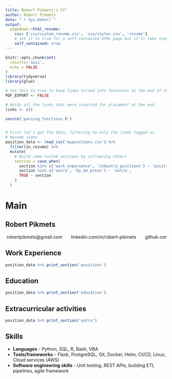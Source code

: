 ```yaml
---
title: Robert Pikmets's CV"
author: Robert Pikmets
date: "`r Sys.Date()`"
output:
  pagedown::html_resume:
    css: ['css/custom_resume.css', 'css/styles.css', 'resume']
    # set it to true for a self-contained HTML page but it'll take longer to render
    self_contained: true
---
```



```r
knitr::opts_chunk$set(
  results='asis', 
  echo = FALSE
)
library(tidyverse)
library(glue)

# Set this to true to have links turned into footnotes at the end of the document
PDF_EXPORT <- FALSE

# Holds all the links that were inserted for placement at the end
links <- c()

source('parsing_functions.R')


# First let's get the data, filtering to only the items tagged as
# Resume items
position_data <- read_csv('mypositions.csv') %>% 
  filter(in_resume) %>% 
  mutate(
    # Build some custom sections by collapsing others
    section = case_when(
      section %in% c('work_experience', 'industry_positions') ~ 'positions', 
      section %in% c('extra', 'by_me_press') ~ 'extra',
      TRUE ~ section
    )
  ) 

```


Main
================================================================================

Robert Pikmets {#title}
--------------------------------------------------------------------------------

<pre style="font:inherit">
<i class="fa fa-envelope"></i> robertpikmets@gmail.com      <i class="fab fa-linkedin-in"></i> linkedin.com/in/robert-pikmets      <i class="fa fa-github"></i> github.com/robertpikmets      <i class="fa fa-phone"></i> +372 5332 7319
</pre>

Work Experience {data-icon=suitcase}
--------------------------------------------------------------------------------

```r
position_data %>% print_section('positions')
```

Education {data-icon=graduation-cap data-concise=true}
--------------------------------------------------------------------------------

```r
position_data %>% print_section('education')
```


Extracurricular activities {data-icon=chess-knight}
--------------------------------------------------------------------------------


```r
position_data %>% print_section('extra')
```


Skills  {data-icon=laptop}
--------------------------------------------------------------------------------

<div class="tech">
- <b>Languages</b> - Python, SQL, R, Bash, VBA
- <b>Tools/frameworks</b> - Flask, PostgreSQL, Git, Docker, Helm, CI/CD, Linux, Cloud services (AWS)
- <b>Software engineering skills</b> - Unit testing, REST APIs, building ETL pipelines, agile framework
</div>
